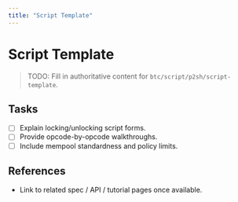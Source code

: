 ```yaml
---
title: "Script Template"
---
```


# Script Template

> TODO: Fill in authoritative content for `btc/script/p2sh/script-template`.

## Tasks
- [ ] Explain locking/unlocking script forms.
- [ ] Provide opcode-by-opcode walkthroughs.
- [ ] Include mempool standardness and policy limits.

## References
- Link to related spec / API / tutorial pages once available.
